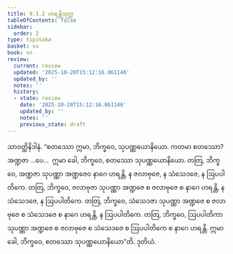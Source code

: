 ```yaml
---
title: 9.1.2 ဟရန္တိသုတ္တ
tableOfContents: false
sidebar:
  order: 2
type: tipitaka
basket: su
book: sn
review:
  current: review
  updated: '2025-10-20T15:12:16.061146'
  updated_by: ''
  notes: ''
  history:
  - state: review
    date: '2025-10-20T15:12:16.061146'
    updated_by: ''
    notes: ''
    previous_state: draft
---
```



<DynamicBreadcrumb />


<ReviewStatus review={frontmatter.review} showDetails={true} />

<HypothesisAnnotation frontmatter={frontmatter} />

<Division number="393" book="sn" e="ch" v="18" p="337">

<Paragraph number="1187" book="sn">
သာဝတ္ထိနိဒါနံ. “စတဿော ဣမာ, ဘိက္ခဝေ, သုပဏ္ဏယောနိယော. ကတမာ စတဿော? အဏ္ဍဇာ …ပေ…  ဣမာ ခေါ, ဘိက္ခဝေ, စတဿော သုပဏ္ဏယောနိယော. တတြ, ဘိက္ခဝေ, အဏ္ဍဇာ သုပဏ္ဏာ အဏ္ဍဇေဝ နာဂေ ဟရန္တိ, န ဇလာဗုဇေ, န သံသေဒဇေ, န ဩပပါတိကေ. တတြ, ဘိက္ခဝေ, ဇလာဗုဇာ သုပဏ္ဏာ အဏ္ဍဇေ စ ဇလာဗုဇေ စ နာဂေ ဟရန္တိ, န သံသေဒဇေ, န ဩပပါတိကေ. တတြ, ဘိက္ခဝေ, သံသေဒဇာ သုပဏ္ဏာ အဏ္ဍဇေ စ ဇလာဗုဇေ စ သံသေဒဇေ စ နာဂေ ဟရန္တိ, န ဩပပါတိကေ. တတြ, ဘိက္ခဝေ, ဩပပါတိကာ သုပဏ္ဏာ အဏ္ဍဇေ စ ဇလာဗုဇေ စ သံသေဒဇေ စ ဩပပါတိကေ စ နာဂေ ဟရန္တိ. ဣမာ ခေါ, ဘိက္ခဝေ, စတဿော သုပဏ္ဏယောနိယော”တိ.

</Paragraph>
</Division>

<Paragraph number="1188" type="center" book="sn">
ဒုတိယံ.
</Paragraph>